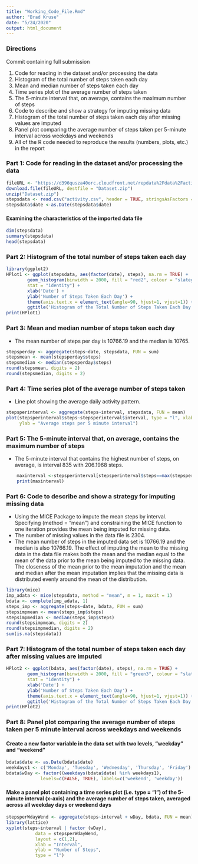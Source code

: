 ```yaml
---
title: "Working_Code_File.Rmd"
author: "Brad Kruse"
date: "5/24/2020"
output: html_document
---
```


### Directions

Commit containing full submission

1.  Code for reading in the dataset and/or processing the data
2.  Histogram of the total number of steps taken each day
3.  Mean and median number of steps taken each day
4.  Time series plot of the average number of steps taken
5.  The 5-minute interval that, on average, contains the maximum number
    of steps
6.  Code to describe and show a strategy for imputing missing data
7.  Histogram of the total number of steps taken each day after missing
    values are imputed
8.  Panel plot comparing the average number of steps taken per 5-minute
    interval across weekdays and weekends
9.  All of the R code needed to reproduce the results (numbers, plots,
    etc.) in the report

### Part 1: Code for reading in the dataset and/or processing the data
```r
fileURL <- "https://d396qusza40orc.cloudfront.net/repdata%2Fdata%2Factivity.zip"
download.file(fileURL, destfile = "Dataset.zip")
unzip("Dataset.zip")
stepsdata <- read.csv("activity.csv", header = TRUE, stringsAsFactors = FALSE)
stepsdata$date <-as.Date(stepsdata$date)
```

#### Examining the characteristics of the imported data file
```r
dim(stepsdata)
summary(stepsdata)
head(stepsdata)
```
### Part 2: Histogram of the total number of steps taken each day
```r
library(ggplot2)
HPlot1 <- ggplot(stepsdata, aes(factor(date), steps), na.rm = TRUE) +
        geom_histogram(binwidth = 2000, fill = "red2", colour = "slategray", size = .1,
        stat = "identity") +
        xlab('Date') +
        ylab('Number of Steps Taken Each Day') +
        theme(axis.text.x = element_text(angle=90, hjust=1, vjust=1)) +
        ggtitle('Histogram of the Total Number of Steps Taken Each Day')
print(HPlot1)
```


### Part 3: Mean and median number of steps taken each day
* The mean number of steps per day is 10766.19 and the median is 10765.  
```r
stepsperday <- aggregate(steps~date, stepsdata, FUN = sum)
stepsmean <- mean(stepsperday$steps)
stepsmedian <- median(stepsperday$steps)
round(stepsmean, digits = 2)
round(stepsmedian, digits = 2)
```
### Part 4: Time series plot of the average number of steps taken
* Line plot showing the average daily activity pattern.  
```r
stepsperinterval <- aggregate(steps~interval, stepsdata, FUN = mean)
plot(stepsperinterval$steps~stepsperinterval$interval, type = "l", xlab = "Interval",
     ylab = "Average steps per 5 minute interval")
```

### Part 5: The 5-minute interval that, on average, contains the maximum number of steps
* The 5-minute interval that contains the highest number of steps, on average, is interval 835 with 206.1968 steps. 

```r
    maxinterval <-stepsperinterval[stepsperinterval$steps==max(stepsperinterval$steps),]
    print(maxinterval)
```

### Part 6: Code to describe and show a strategy for imputing missing data

* Using the MICE Package to impute the mean steps by interval.  Specifying (method = “mean”) and constraining the MICE function to one iteration provides the mean being imputed for missing data.  
* The number of missing values in the data file is 2304.
* The mean number of steps in the imputed data set is 10766.19 and the median is also 10766.19. The effect of imputing the mean to the missing data in the data file makes both the mean and the median equal to the mean of the data prior to the mean being imputed to the missing data. The closeness of the mean prior to the mean imputation and the mean and median after the mean imputation implies that the missing data is distributed evenly around the mean of the distribution.

```r
library(mice)
imp_adata <- mice(stepsdata, method = "mean", m = 1, maxit = 1)
bdata <- complete(imp_adata, 1)
steps_imp <- aggregate(steps~date, bdata, FUN = sum)
stepsimpmean <- mean(steps_imp$steps)
stepsimpmedian <- median(steps_imp$steps)
round(stepsimpmean, digits = 2)
round(stepsimpmedian, digits = 2)
sum(is.na(stepsdata))
```

### Part 7: Histogram of the total number of steps taken each day after missing values are imputed
```r
HPlot2 <- ggplot(bdata, aes(factor(date), steps), na.rm = TRUE) +
        geom_histogram(binwidth = 2000, fill = "green3", colour = "slategray", size = .1,
        stat = "identity") +
        xlab('Date') +
        ylab('Number of Steps Taken Each Day') +
        theme(axis.text.x = element_text(angle=90, hjust=1, vjust=1)) +
        ggtitle('Histogram of the Total Number of Steps Taken Each Day with Imputed Mean')
print(HPlot2)
```

### Part 8: Panel plot comparing the average number of steps taken per 5 minute interval across weekdays and weekends
#### Create a new factor variable in the data set with two levels, “weekday” and “weekend”
```r
bdata$date <- as.Date(bdata$date)
weekdays1 <- c('Monday', 'Tuesday', 'Wednesday', 'Thursday', 'Friday')
bdata$wDay <- factor((weekdays(bdata$date) %in% weekdays1), 
             levels=c(FALSE, TRUE), labels=c('weekend', 'weekday'))
```
#### Make a panel plot containing a time series plot (i.e. type = “l”) of the 5-minute interval (x-axis) and the average number of steps taken, averaged across all weekday days or weekend days
```r
stepsperWdayWend <- aggregate(steps~interval + wDay, bdata, FUN = mean)
library(lattice)
xyplot(steps~interval | factor (wDay),
           data = stepsperWdayWend,
           layout = c(1,2),
           xlab = "Interval",
           ylab = "Number of Steps",
           type = "l")
```
